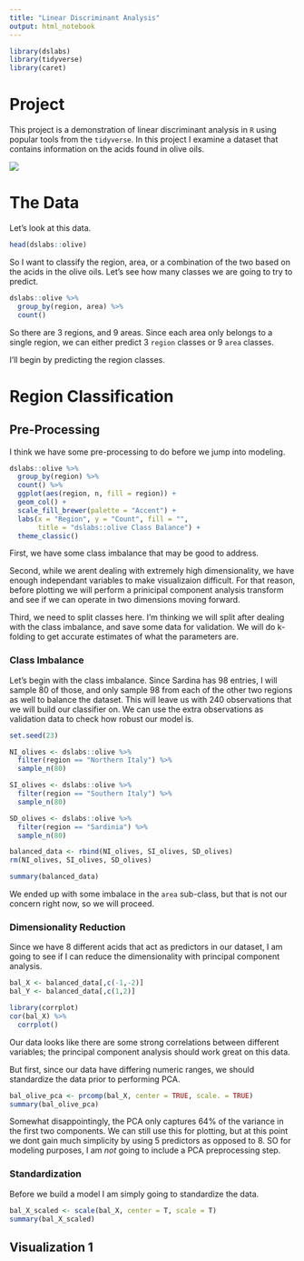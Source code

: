 ```yaml
---
title: "Linear Discriminant Analysis"
output: html_notebook
---
```




```r
library(dslabs)
library(tidyverse)
library(caret)
```

# Project

This project is a demonstration of linear discriminant analysis in `R` using popular tools from the `tidyverse`. In this project I examine a dataset that contains information on the acids found in olive oils.

![](https://cdn.drweil.com/wp-content/uploads/2016/12/diet-nutrition_nutrition_olive-oil-fraud_2382x2063_000079492729.jpg)

# The Data
Let's look at this data.
```r
head(dslabs::olive)
```




So I want to classify the region, area, or a combination of the two based on the acids in the olive oils. Let's see how many classes we are going to try to predict.

```r
dslabs::olive %>% 
  group_by(region, area) %>% 
  count()
```

So there are 3 regions, and 9 areas. Since each area only belongs to a single region, we can either predict 3 `region` classes or 9 `area` classes. 

I'll begin by predicting the region classes.

# Region Classification

## Pre-Processing
I think we have some pre-processing to do before we jump into modeling. 

```r
dslabs::olive %>% 
  group_by(region) %>% 
  count() %>% 
  ggplot(aes(region, n, fill = region)) +
  geom_col() +
  scale_fill_brewer(palette = "Accent") +
  labs(x = "Region", y = "Count", fill = "",
       title = "dslabs::olive Class Balance") +
  theme_classic() 
```

First, we have some class imbalance that may be good to address. 

Second, while we arent dealing with extremely high dimensionality, we have enough independant variables to make visualizaion difficult. For that reason, before plotting we will perform a prinicipal component analysis transform and see if we can operate in two dimensions moving forward. 

Third, we need to split classes here. I'm thinking we will split after dealing with the class imbalance, and save some data for validation. We will do k-folding to get accurate estimates of what the parameters are.


### Class Imbalance
Let's begin with the class imbalance. Since Sardina has 98 entries, I will sample 80 of those, and only sample 98 from each of the other two regions as well to balance the dataset. This will leave us with 240 observations that we will build our classifier on. We can use the extra observations as validation data to check how robust our model is.

```r
set.seed(23)

NI_olives <- dslabs::olive %>% 
  filter(region == "Northern Italy") %>% 
  sample_n(80)

SI_olives <- dslabs::olive %>% 
  filter(region == "Southern Italy") %>% 
  sample_n(80)

SD_olives <- dslabs::olive %>% 
  filter(region == "Sardinia") %>% 
  sample_n(80)

balanced_data <- rbind(NI_olives, SI_olives, SD_olives)
rm(NI_olives, SI_olives, SD_olives)

summary(balanced_data)
```

We ended up with some imbalace in the `area` sub-class, but that is not our concern right now, so we will proceed.

### Dimensionality Reduction

Since we have 8 different acids that act as predictors in our dataset, I am going to see if I can reduce the dimensionality with principal component analysis.

```r
bal_X <- balanced_data[,c(-1,-2)]
bal_Y <- balanced_data[,c(1,2)]

library(corrplot)
cor(bal_X) %>% 
  corrplot()
```

Our data looks like there are some strong correlations between different variables; the principal component analysis should work great on this data.

But first, since our data have differing numeric ranges, we should standardize the data prior to performing PCA.

```r
bal_olive_pca <- prcomp(bal_X, center = TRUE, scale. = TRUE)
summary(bal_olive_pca)
```

Somewhat disappointingly, the PCA only captures 64% of the variance in the first two components. We can still use this for plotting, but at this point we dont gain much simplicity by using 5 predictors as opposed to 8. SO for modeling purposes, I am *not* going to include a PCA preprocessing step. 

### Standardization

Before we build a model I am simply going to standardize the data.

```r
bal_X_scaled <- scale(bal_X, center = T, scale = T)
summary(bal_X_scaled)
```


## Visualization 1
















